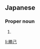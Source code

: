 ==Japanese==
{{ja-kanjitab|かつ|み}}

===Proper noun===
{{ja-pos|proper|かつみ}}

# {{given name|male|lang=ja|sort=かつみ}}

[[li:勝己]]